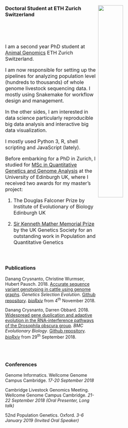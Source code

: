 ###
###
###
###
<a href="https://www.ethz.ch/en.html"><img src="figs/eth_logo.png" width="40%" height="40%" align="right"></a>  

### Doctoral Student at ETH Zurich Switzerland  
<br></br>
<br></br>
<font size="3.5">I am a second year PhD student at [Animal Genomics](http://www.ag.ethz.ch/) ETH Zurich Switzerland.  

I am now responsible for setting up the pipelines for analyzing population level (hundreds to thousands) of whole genome livestock sequencing data. 
I mostly using Snakemake for workflow design and management.

In the other sides, I am interested in data science particularly reproducible big data analysis and interactive big data visualization.  

I mostly used Python 3, R, shell scripting and JavaScript (lately). 

Before embarking for a PhD in Zurich, I studied for [MSc in Quantitative Genetics and Genome Analysis](http://qgen.bio.ed.ac.uk/) at the University of Edinburgh UK, where I received two awards for my master's project:  

(1)  The Douglas Falconer Prize by Institute of Evolutionary of Biology Edinburgh UK  

(2)  [Sir Kenneth Mather Memorial Prize](http://www.genetics.org.uk/medals-and-prizes/sir-kenneth-mather-memorial-prize/sir-kenneth-mather-memorial-prize-2016-17/) by the UK Genetics Society for an outstanding work in Population and Quantitative Genetics  
<br></br>
 
</font>

### **Publications** 
<script type='text/javascript' src='https://d1bxh8uas1mnw7.cloudfront.net/assets/embed.js'></script>
Danang Crysnanto, Christine Wurmser, Hubert Pausch. 2018. [Accurate sequence variant genotyping in cattle using genome graphs](https://gsejournal.biomedcentral.com/articles/10.1186/s12711-019-0462-x). *Genetics Selection Evolution*. [Github repository](https://github.com/danangcrysnanto/Graph-genotyping-paper-pipelines). [*bioRxiv*](https://www.biorxiv.org/content/10.1101/460345v2) from 4<sup>th</sup> November 2018.


Danang Crysnanto, Darren Obbard. 2018. [Widespread gene duplication and adaptive evolution in the RNA-interference pathways of the Drosophila obscura group](https://bmcevolbiol.biomedcentral.com/articles/10.1186/s12862-019-1425-0). *BMC Evolutionary Biology*. [Github repository](https://github.com/danangcrysnanto/RNAi-duplication). [*bioRxiv*](https://www.biorxiv.org/content/10.1101/429894v3) from 29<sup>th</sup> September 2018.


<br></br>


### **Conferences**

Genome Informatics. Wellcome Genome Campus Cambridge. *17-20 September 2018*

Cambridge Livestock Genomics Meeting. Wellcome Genome Campus Cambridge. *21-22 September 2018 (Oral Presenter, Long talk)*  

52nd Population Genetics. Oxford. *3-6 January 2019 (Invited Oral Speaker)*